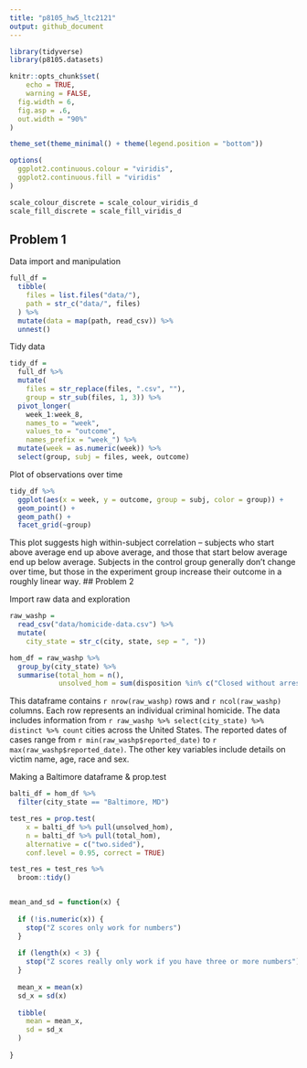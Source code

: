 ```yaml
---
title: "p8105_hw5_ltc2121"
output: github_document
---
```


```r
library(tidyverse)
library(p8105.datasets)

knitr::opts_chunk$set(
	echo = TRUE,
	warning = FALSE,
  fig.width = 6,
  fig.asp = .6,
  out.width = "90%"
)

theme_set(theme_minimal() + theme(legend.position = "bottom"))

options(
  ggplot2.continuous.colour = "viridis",
  ggplot2.continuous.fill = "viridis"
)

scale_colour_discrete = scale_colour_viridis_d
scale_fill_discrete = scale_fill_viridis_d
```

## Problem 1

Data import and manipulation 

```r
full_df = 
  tibble(
    files = list.files("data/"),
    path = str_c("data/", files)
  ) %>% 
  mutate(data = map(path, read_csv)) %>% 
  unnest()
```

Tidy data

```r
tidy_df = 
  full_df %>% 
  mutate(
    files = str_replace(files, ".csv", ""),
    group = str_sub(files, 1, 3)) %>% 
  pivot_longer(
    week_1:week_8,
    names_to = "week",
    values_to = "outcome",
    names_prefix = "week_") %>% 
  mutate(week = as.numeric(week)) %>% 
  select(group, subj = files, week, outcome)
```

Plot of observations over time 

```r
tidy_df %>% 
  ggplot(aes(x = week, y = outcome, group = subj, color = group)) + 
  geom_point() + 
  geom_path() + 
  facet_grid(~group)
```

This plot suggests high within-subject correlation -- subjects who start above average end up above average, and those that start below average end up below average. Subjects in the control group generally don't change over time, but those in the experiment group increase their outcome in a roughly linear way. 
## Problem 2

Import raw data and exploration

```r
raw_washp = 
  read_csv("data/homicide-data.csv") %>% 
  mutate(
    city_state = str_c(city, state, sep = ", ")) 

hom_df = raw_washp %>% 
  group_by(city_state) %>% 
  summarise(total_hom = n(), 
            unsolved_hom = sum(disposition %in% c("Closed without arrest", "Open/No arrest"))) 


```

This dataframe contains `r nrow(raw_washp)` rows and `r ncol(raw_washp)` columns. Each row represents an individual criminal homicide. The data includes information from `r raw_washp %>% select(city_state) %>% distinct %>% count` cities across the United States. The reported dates of cases range from `r min(raw_washp$reported_date)` to `r max(raw_washp$reported_date)`. The other key variables include details on victim name, age, race and sex. 

Making a Baltimore dataframe & prop.test 
```r
balti_df = hom_df %>% 
  filter(city_state == "Baltimore, MD")

test_res = prop.test(
    x = balti_df %>% pull(unsolved_hom),
    n = balti_df %>% pull(total_hom),
    alternative = c("two.sided"),
    conf.level = 0.95, correct = TRUE)

test_res = test_res %>% 
  broom::tidy() 


mean_and_sd = function(x) {
  
  if (!is.numeric(x)) {
    stop("Z scores only work for numbers")
  }
  
  if (length(x) < 3) {
    stop("Z scores really only work if you have three or more numbers")
  }
  
  mean_x = mean(x)
  sd_x = sd(x)
  
  tibble(
    mean = mean_x,
    sd = sd_x
  )
  
}
  

```

